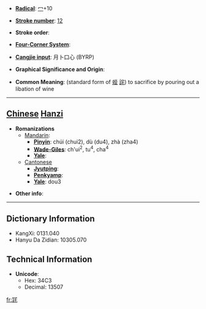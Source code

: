 * '''[[Wiktionary:Chinese radical index| Radical]]''': [[Wiktionary:Chinese radical index 冖|冖]]+10

* '''[[Wiktionary:Chinese total strokes index|Stroke number]]''': [[Wiktionary:Chinese total strokes index 12|12]]

* '''Stroke order''': 

* '''[[Wiktionary:Chinese four corner index|Four-Corner System]]''': 

* '''[[Wiktionary:Chinese Cangjie index|Cangjie input]]''': 月卜口心 (BYRP)

* '''Graphical Significance and Origin''': 

* '''Common Meaning''': (standard form of [[蜌]] [[詫]]) to sacrifice by pouring out a libation of wine

----

== [[Chinese]] [[Hanzi]] ==

* '''Romanizations'''
** [[Mandarin]]:
*** '''[[Pinyin]]''': chúi (chui2), dù (du4), zhà (zha4)
*** '''[[Wade-Giles]]''': ch'ui<sup>2</sup>, tu<sup>4</sup>, cha<sup>4</sup>
*** '''[[Yale]]''': 
**[[Cantonese]]
***'''[[Jyutping]]''':
***'''[[Penkyamp]]''': 
***'''[[Yale]]''': dou3

* '''Other info''': 

----

== Dictionary Information ==

* KangXi: 0131.040
* Hanyu Da Zidian: 10305.070

== Technical Information ==

* '''Unicode''':
** Hex: 34C3
** Decimal: 13507

[[fr:㓃]]